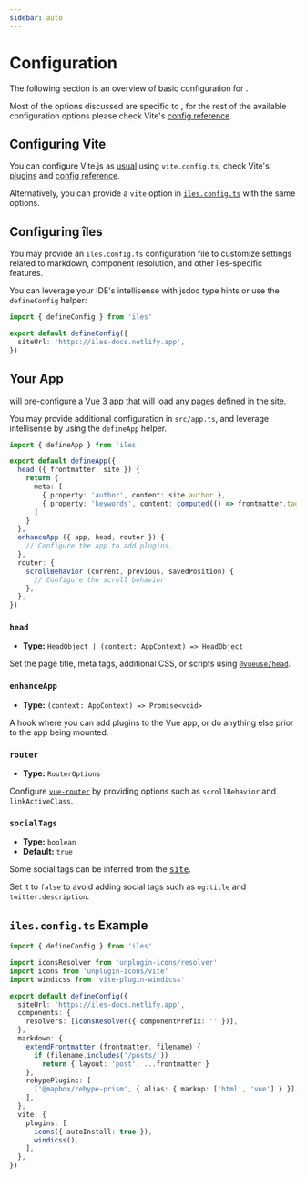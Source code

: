 ```yaml
---
sidebar: auto
---
```


[pages]: /guide/pages
[plugins]: https://vitejs.dev/plugins/
[config reference]: https://vitejs.dev/config/

# Configuration

The following section is an overview of basic configuration for <Iles/>.

Most of the options discussed are specific to <Iles/>, for the rest of the available configuration options please check Vite's [config reference].

## Configuring Vite <ViteLogo/>

You can configure Vite.js as [usual](https://vitejs.dev/config/) using `vite.config.ts`, check Vite's [plugins] and [config reference].

Alternatively, you can provide a `vite` option in [`iles.config.ts`](#configuring-îles) with the same options.

## Configuring <span class="hidden">îles</span> <Iles heading/>

You may provide an `iles.config.ts` configuration file to customize settings
related to markdown, component resolution, and other îles-specific features.

You can leverage your IDE's intellisense with jsdoc type hints or use the `defineConfig` helper:

```ts
import { defineConfig } from 'iles'

export default defineConfig({
  siteUrl: 'https://iles-docs.netlify.app',
})
```

## Your App

<Iles/> will pre-configure a Vue 3 app that will load any [pages] defined in the
site.

You may provide additional configuration in `src/app.ts`, and leverage
intellisense by using the `defineApp` helper.

```ts
import { defineApp } from 'iles'

export default defineApp({
  head ({ frontmatter, site }) {
    return {
      meta: [
        { property: 'author', content: site.author },
        { property: 'keywords', content: computed(() => frontmatter.tags) },
      ]
    }
  },
  enhanceApp ({ app, head, router }) {
    // Configure the app to add plugins.
  },
  router: {
    scrollBehavior (current, previous, savedPosition) {
      // Configure the scroll behavior
    }, 
  },
})
```

### `head`

- **Type:** `HeadObject | (context: AppContext) => HeadObject`

Set the page title, meta tags, additional CSS, or scripts using [`@vueuse/head`][@vueuse/head].

### `enhanceApp`

- **Type:** `(context: AppContext) => Promise<void>`

A hook where you can add plugins to the Vue app, or do anything else prior to
the app being mounted.

### `router`

- **Type:** `RouterOptions`

Configure [`vue-router`][vue-router] by providing options such as `scrollBehavior` and `linkActiveClass`.

### `socialTags`

- **Type:** `boolean`
- **Default:** `true`

Some social tags can be inferred from the <kbd>[site]</kbd>.

Set it to `false` to avoid adding social tags such as `og:title` and `twitter:description`.

## `iles.config.ts` Example

```ts
import { defineConfig } from 'iles'

import iconsResolver from 'unplugin-icons/resolver'
import icons from 'unplugin-icons/vite'
import windicss from 'vite-plugin-windicss'

export default defineConfig({
  siteUrl: 'https://iles-docs.netlify.app',
  components: {
    resolvers: [iconsResolver({ componentPrefix: '' })],
  },
  markdown: {
    extendFrontmatter (frontmatter, filename) {
      if (filename.includes('/posts/'))
        return { layout: 'post', ...frontmatter }
    },
    rehypePlugins: [
      ['@mapbox/rehype-prism', { alias: { markup: ['html', 'vue'] } }],
    ],
  },
  vite: {
    plugins: [
      icons({ autoInstall: true }),
      windicss(),
    ],
  },
})
```


[vue-router]: https://next.router.vuejs.org/
[@vueuse/head]: https://github.com/vueuse/head
[site]: #the-site
